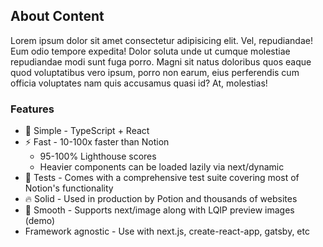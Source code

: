 ## About Content

Lorem ipsum dolor sit amet consectetur adipisicing elit. Vel, repudiandae! Eum odio tempore expedita! Dolor soluta unde ut cumque molestiae repudiandae modi sunt fuga porro. Magni sit natus doloribus quos eaque quod voluptatibus vero ipsum, porro non earum, eius perferendis cum officia voluptates nam quis accusamus quasi id? At, molestias!

### Features

- 🚀 Simple - TypeScript + React
- ⚡ Fast - 10-100x faster than Notion
  - 95-100% Lighthouse scores
  - Heavier components can be loaded lazily via next/dynamic
- 💯 Tests - Comes with a comprehensive test suite covering most of Notion's functionality
- 🔥 Solid - Used in production by Potion and thousands of websites
- 💪 Smooth - Supports next/image along with LQIP preview images (demo)
- Framework agnostic - Use with next.js, create-react-app, gatsby, etc
